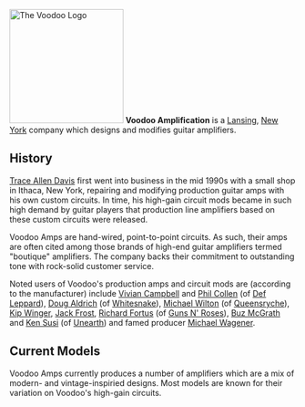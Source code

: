 {{Orphan|date=February 2009}}
{{Unreferenced|date=March 2008}}
[[Image:Voodoo logo.gif|thumb|200px|The Voodoo Logo]]
'''Voodoo Amplification''' is a [[Lansing, New York|Lansing]], [[New York]] company which designs and modifies guitar amplifiers.

==History==
[[Trace Allen Davis (businessman)|Trace Allen Davis]] first went into business in the mid 1990s with a small shop in Ithaca, New York, repairing and modifying production guitar amps with his own custom circuits. In time, his high-gain circuit mods became in such high demand by guitar players that production line amplifiers based on these custom circuits were released.

Voodoo Amps are hand-wired, point-to-point circuits. As such, their amps are often cited
among those brands of high-end guitar amplifiers termed "boutique" amplifiers. The company backs their commitment to outstanding tone with rock-solid customer service.

Noted users of Voodoo's production amps and circuit mods are (according to the manufacturer) include [[Vivian Campbell]] and [[Phil Collen]] (of [[Def Leppard]]), [[Doug Aldrich]] (of [[Whitesnake]]), [[Michael Wilton]] (of [[Queensryche]]), [[Kip Winger]], [[Jack Frost]], [[Richard Fortus]] (of [[Guns N' Roses]]), [[Buz McGrath]] and [[Ken Susi]] (of [[Unearth]]) and famed producer [[Michael Wagener]].

==Current Models==
Voodoo Amps currently produces a number of amplifiers which are a mix of modern- and vintage-inspiried designs.  Most models are known for their variation on Voodoo's high-gain circuits.